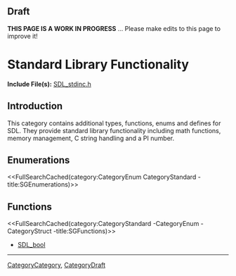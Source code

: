 <!-- # page was renamed from CategoryAdditionalOther -->

== Draft ==

'''THIS PAGE IS A WORK IN PROGRESS''' ... Please make edits to this page to improve it!


= Standard Library Functionality =

'''Include File(s):'''  [http://hg.libsdl.org/SDL/file/default/include/SDL_stdinc.h SDL_stdinc.h]


== Introduction ==
This category contains additional types, functions, enums and defines for SDL. They provide standard library functionality including math functions, memory management, C string handling and a PI number.

== Enumerations ==
<<FullSearchCached(category:CategoryEnum CategoryStandard -title:SGEnumerations)>>

<!-- #== Structures == -->
<!-- #<<FullSearchCached(category:CategoryStruct CategoryStandard -title:SGStructures)>> -->

== Functions ==
<<FullSearchCached(category:CategoryStandard -CategoryEnum -CategoryStruct -title:SGFunctions)>>

<!-- BEGIN CATEGORY LIST -->
* [[SDL_bool]]
<!-- END CATEGORY LIST -->
----
[[CategoryCategory]], [[CategoryDraft]]
